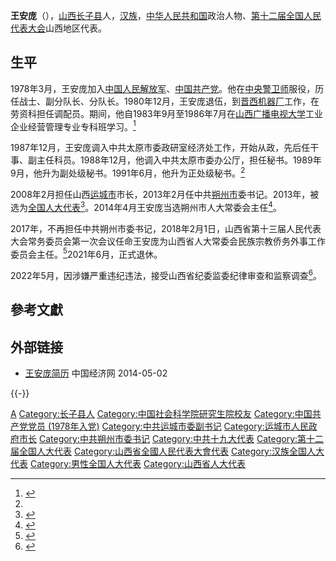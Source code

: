 '''王安庞'''（{{bd|1958年|5月||catIdx=Wang王}}），[[山西|山西]][[长子县|长子县]]人，[[汉族|汉族]]，[[中华人民共和国|中华人民共和国]]政治人物、[[第十二届全国人民代表大会|第十二届全国人民代表大会]]山西地区代表。

== 生平 ==
1978年3月，王安庞加入[[中国人民解放军|中国人民解放军]]、[[中国共产党|中国共产党]]。他在[[中央警卫师|中央警卫师]]服役，历任战士、副分队长、分队长。1980年12月，王安庞退伍，到[[晋西机器厂|晋西机器厂]]工作，在劳资科担任调配员。期间，他自1983年9月至1986年7月在[[山西广播电视大学|山西广播电视大学]]工业企业经营管理专业专科班学习。<ref name="district.ce.cn">{{Cite news |url=http://district.ce.cn/newarea/sddy/201801/08/t20180108_27614126_1.shtml |title=陈振亮接替王安庞任朔州市委书记 高键任代市长 |work=中国经济网 |date=2018-01-08 |accessdate=2022-05-14}}</ref>

1987年12月，王安庞调入中共太原市委政研室经济处工作，开始从政，先后任干事、副主任科员。1988年12月，他调入中共太原市委办公厅，担任秘书。1989年9月，他升为副处级秘书。1991年6月，他升为正处级秘书。<ref name="district.ce.cn" />

2008年2月担任山西[[运城市|运城市]]市长，2013年2月任中共[[朔州市|朔州市]]委书记。2013年，被选为[[全国人大代表|全国人大代表]]<ref>{{cite news|title=全国人大代表信息-王安庞|url= http://210.82.31.1:8084/delegate/viewDelegate.action?dbid=120229|accessdate=2013-03-28|newspaper=全国人大网}}</ref>。2014年4月王安庞当选朔州市人大常委会主任<ref>{{cite web|accessdate=2014-06-03|url=http://sx.ce.cn/23/201404/20/t20140420_1468743.shtml|title=王安庞当选朔州市人大常委会主任李海渊当选朔州市市长|publisher=[[中国经济网|中国经济网]]|deadurl=yes|archiveurl=https://web.archive.org/web/20140606205006/http://sx.ce.cn/23/201404/20/t20140420_1468743.shtml|archivedate=2014-06-06}}</ref>。

2017年，不再担任中共朔州市委书记，2018年2月1日，山西省第十三届人民代表大会常务委员会第一次会议任命王安庞为山西省人大常委会民族宗教侨务外事工作委员会主任。<ref>{{cite web|accessdate=2020-07-22|url= https://baijiahao.baidu.com/s?id=1672850293974321987&wfr=spider&for=pc&sa=vs_ob_realtime&isFailFlag=1 |title= 省人大常委会民宗侨外工委调研组来我区调研|publisher= 山西综改区官网}}</ref>2021年6月，正式退休。

2022年5月，因涉嫌严重违纪违法，接受山西省纪委监委纪律审查和监察调查<ref>{{Cite web|url=https://www.ccdi.gov.cn/yaowenn/202205/t20220513_192456.html|title=山西省人大常委会民族宗教侨务外事工作委员会原主任王安庞接受纪律审查和监察调查|work=中央纪委国家监委网站|accessdate=2022-05-26}}</ref>。

==參考文獻==
{{reflist}}

==外部链接==
*[http://district.ce.cn/newarea/sddy/201404/21/t20140421_2691608.shtml 王安庞简历] {{Wayback|url=http://district.ce.cn/newarea/sddy/201404/21/t20140421_2691608.shtml |date=20140503035012 }} 中国经济网 2014-05-02

{{-}}
{{start box}}
{{s-ppo|cpc}}
{{s-before|[[王茂设|王茂设]]}}
{{s-title|[[中国共产党朔州市委员会|中国共产党朔州市委员会]]书记|2013年2月－2017年12月}}
{{s-after|[[陈振亮|陈振亮]]}}
{{s-gov|prc}}
{{s-before|[[高卫东_(1957年)|高卫东]]}}
{{s-title|[[运城市人民政府|运城市人民政府]]市长|2008年2月－2013年2月}}
{{s-after|[[王清宪|王清宪]]}}
{{end box}}

{{运城市市长}}
{{中共十九大以来的反腐败工作}}

{{DEFAULTSORT:Wang王}}
[[Category:王姓|A]]
[[Category:长子县人|Category:长子县人]]
[[Category:中国社会科学院研究生院校友|Category:中国社会科学院研究生院校友]]
[[Category:中国共产党党员_(1978年入党)|Category:中国共产党党员 (1978年入党)]]
[[Category:中共运城市委副书记|Category:中共运城市委副书记]]
[[Category:运城市人民政府市长|Category:运城市人民政府市长]]
[[Category:中共朔州市委书记|Category:中共朔州市委书记]]
[[Category:中共十九大代表|Category:中共十九大代表]]
[[Category:第十二届全国人大代表|Category:第十二届全国人大代表]]
[[Category:山西省全國人民代表大會代表|Category:山西省全國人民代表大會代表]]
[[Category:汉族全国人大代表|Category:汉族全国人大代表]]
[[Category:男性全国人大代表|Category:男性全国人大代表]]
[[Category:山西省人大代表|Category:山西省人大代表]]